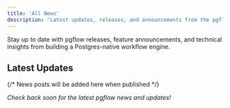 ```yaml
---
title: 'All News'
description: 'Latest updates, releases, and announcements from the pgflow team.'
---
```



Stay up to date with pgflow releases, feature announcements, and technical insights from building a Postgres-native workflow engine.

## Latest Updates

<CardGrid>
  {/* News posts will be added here when published */}
</CardGrid>

*Check back soon for the latest pgflow news and updates!*
